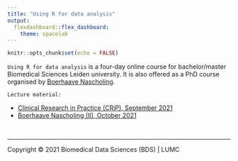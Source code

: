 ```yaml
---
title: "Using R for data analysis"
output: 
  flexdashboard::flex_dashboard:
    theme: spacelab
---
```


```r
knitr::opts_chunk$set(echo = FALSE)
```


`Using R for data analysis` is a four-day online course for bachelor/master Biomedical Sciences Leiden university. It is also offered as a PhD course organised by [Boerhaave Nascholing](https://www.boerhaavenascholing.nl/).  

`Lecture material:`

 - [Clinical Research in Practice (CRiP),  September 2021](CRIP_202109)
 - [Boerhaave Nascholing (II),  October 2021](Boerhaave_202110)


<br/>
<hr>
<p style="blockquote">Copyright &copy; 2021 Biomedical Data Sciences (BDS) | LUMC</p>
